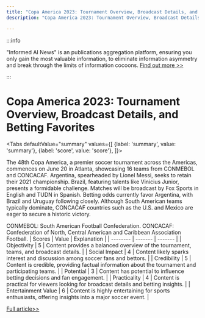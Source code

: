 ```yaml
---
title: "Copa America 2023: Tournament Overview, Broadcast Details, and Betting Favorites"
description: "Copa America 2023: Tournament Overview, Broadcast Details, and Betting Favorites"

---
```



:::info

"Informed AI News" is an publications aggregation platform, ensuring you only gain the most valuable information, to eliminate information asymmetry and break through the limits of information cocoons.  [Find out more >>](/)

:::

# Copa America 2023: Tournament Overview, Broadcast Details, and Betting Favorites


<Tabs
	defaultValue="summary"
	values={[
	{label: 'summary', value: 'summary'},
	{label: 'score', value: 'score'},
]}>
<TabItem value="summary">


The 48th Copa America, a premier soccer tournament across the Americas, commences on June 20 in Atlanta, showcasing 16 teams from CONMEBOL and CONCACAF. Argentina, spearheaded by Lionel Messi, seeks to retain their 2021 championship. Brazil, featuring talents like Vinicius Junior, presents a formidable challenge. Matches will be broadcast by Fox Sports in English and TUDN in Spanish. Betting odds currently favor Argentina, with Brazil and Uruguay following closely. Although South American teams typically dominate, CONCACAF countries such as the U.S. and Mexico are eager to secure a historic victory.

CONMEBOL: South American Football Confederation.
CONCACAF: Confederation of North, Central American and Caribbean Association Football.
</TabItem>
<TabItem value="score">
	| Scores     | Value   | Explanation |
	| -------- | ------- | ------- |
	| Objectivity  | 5    | Content provides a balanced overview of the tournament, teams, and broadcast details.    |
	| Social Impact | 4     | Content likely sparks interest and discussion among soccer fans and bettors.    |
	| Credibility    | 5    | Content is credible, providing factual information about the tournament and participating teams.    |
	| Potential    | 3    | Content has potential to influence betting decisions and fan engagement.    |
	| Practicality    | 4    | Content is practical for viewers looking for broadcast details and betting insights.    |
	| Entertainment Value    | 6    | Content is highly entertaining for sports enthusiasts, offering insights into a major soccer event.    |
</TabItem>
</Tabs>

[Full article>>](https://apnews.com/article/copa-america-guide-how-to-watch-0ddfc0366bbfb079d597ddab25f21dcf)
